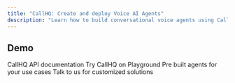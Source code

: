 ```yaml
---
title: "CallHQ: Create and deploy Voice AI Agents"
description: "Learn how to build conversational voice agents using CallHQ AI to automate lead qualification, enhance sales performance and improve customer support operations"
---
```



## Demo

<CardGroup cols={2}>
  <Card title="API Documentation" icon="code" href="/api-reference/introduction">
    CallHQ API documentation
  </Card>
  <Card title="Dashboard" icon="grid-horizontal">
    Try CallHQ on Playground
  </Card>
  <Card title="Agent templates" icon="robot" href="/agent-templates">
    Pre built agents for your use cases
  </Card>
  <Card title="Talk to us" icon="calendar-days" href="https://callhq.ai/demo-request">
    Talk to us for customized solutions
  </Card>
</CardGroup>